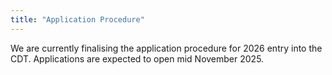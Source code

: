 ```yaml
---
title: "Application Procedure"
---
```


We are currently finalising the application procedure for 2026 entry into the CDT. Applications are expected to open mid November 2025.
